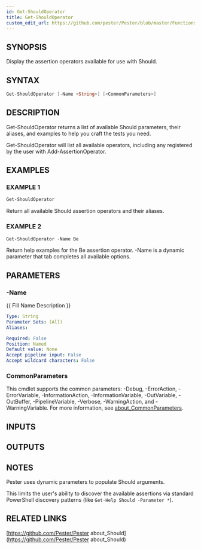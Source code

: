 ```yaml
---
id: Get-ShouldOperator
title: Get-ShouldOperator
custom_edit_url: https://github.com/pester/Pester/blob/master/Functions/Get-ShouldOperator.ps1
---
```


## SYNOPSIS
Display the assertion operators available for use with Should.

## SYNTAX

```powershell
Get-ShouldOperator [-Name <String>] [<CommonParameters>]
```

## DESCRIPTION
Get-ShouldOperator returns a list of available Should parameters,
their aliases, and examples to help you craft the tests you need.

Get-ShouldOperator will list all available operators,
including any registered by the user with Add-AssertionOperator.

## EXAMPLES

### EXAMPLE 1
```powershell
Get-ShouldOperator
```

Return all available Should assertion operators and their aliases.

### EXAMPLE 2
```powershell
Get-ShouldOperator -Name Be
```

Return help examples for the Be assertion operator.
-Name is a dynamic parameter that tab completes all available options.

## PARAMETERS

### -Name
{{ Fill Name Description }}

```yaml
Type: String
Parameter Sets: (All)
Aliases:

Required: False
Position: Named
Default value: None
Accept pipeline input: False
Accept wildcard characters: False
```

### CommonParameters
This cmdlet supports the common parameters: -Debug, -ErrorAction, -ErrorVariable, -InformationAction, -InformationVariable, -OutVariable, -OutBuffer, -PipelineVariable, -Verbose, -WarningAction, and -WarningVariable. For more information, see [about_CommonParameters](http://go.microsoft.com/fwlink/?LinkID=113216).

## INPUTS

## OUTPUTS

## NOTES
Pester uses dynamic parameters to populate Should arguments.

This limits the user's ability to discover the available assertions via
standard PowerShell discovery patterns (like `Get-Help Should -Parameter *`).

## RELATED LINKS

[https://github.com/Pester/Pester
about_Should](https://github.com/Pester/Pester
about_Should)
